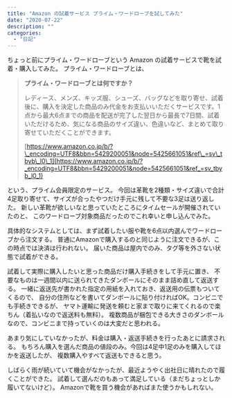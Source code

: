```yaml
---
title: "Amazon の試着サービス プライム・ワードローブを試してみた"
date: "2020-07-22"
description: ""
categories:
  - "日記"
---
```


ちょっと前にプライム・ワードローブという Amazon の試着サービスで靴を試着・購入してみた。
プライム・ワードローブとは、

> **プライム・ワードローブとは何ですか？**
>
> レディース、メンズ、キッズ服、シューズ、バッグなどを取り寄せ、試着後に、購入を決定した商品のみ代金をお支払いいただくサービスです。1点から最大6点までの商品を配送が完了した翌日から最長で7日間、試着いただけるため、気になる商品のサイズ違い、色違いなど、まとめて取り寄せていただくことができます。
>
> [https://www.amazon.co.jp/b/?\_encoding=UTF8&bbn=5429200051&node=5425661051&ref\_=sv\_tbyb\_l0\_1](https://www.amazon.co.jp/b/?_encoding=UTF8&bbn=5429200051&node=5425661051&ref_=sv_tbyb_l0_1)

という、プライム会員限定のサービス。
今回は革靴を2種類・サイズ違いで合計4足取り寄せて、サイズが合ったやつだけ手元に残して不要な3足は送り返した。
新しい革靴が欲しいなと思っていたところにタイムセールが開催されていたのと、
このワードローブ対象商品だったのでこれ幸いと申し込んでみた。

具体的なシステムとしては、まず試着したい服や靴を6点以内選んでワードローブから注文する。
普通にAmazonで購入するのと同じように注文できるが、この時点では決済は行われない。
届いた商品は屋内でのみ、タグ等を外さない状態で試着ができる。

試着して実際に購入したいと思った商品だけ購入手続きをして手元に置き、
不要なものは一週間以内に送られてきたダンボールにそのまま詰め直して返送する。
一緒に返送先が書かれた指定の用紙を入れておき、返送用の伝票もついてくるので、
自分の住所などを書いてダンボールに貼り付ければOK。コンビニでも手続きできるが、
ヤマト運輸に発送を頼むと家まで取りに来てくれるので楽ちん（着払いなので返送料も無料）。
複数商品が梱包できる大きさのダンボールなので、コンビニまで持っていくのは大変だと思われる。

あまり気にしていなかったが、料金は購入・返送手続きを行ったあとに請求される。
もちろん購入を選んだ商品の値段のみ。今回は4足中1足のみを購入してほかを返送したが、
複数購入やすべて返送もできると思う。

しばらく雨が続いていて機会がなかったが、最近ようやく出社日に晴れたので履くことができた。
試着して選んだのもあって満足している（まだちょっとしか履いてないけど）。
Amazonで靴を買う機会があればまた使うかもしれない。
